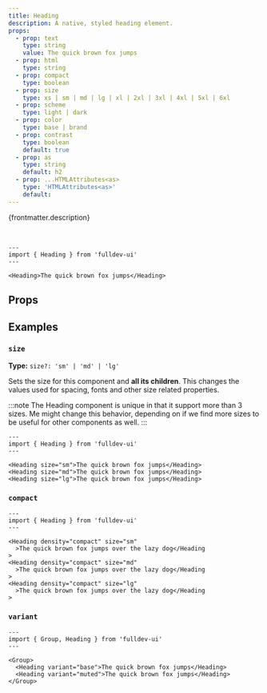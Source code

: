 ```yaml
---
title: Heading
description: A native, styled heading element.
props:
  - prop: text
    type: string
    value: The quick brown fox jumps
  - prop: html
    type: string
  - prop: compact
    type: boolean
  - prop: size
    type: xs | sm | md | lg | xl | 2xl | 3xl | 4xl | 5xl | 6xl
  - prop: scheme
    type: light | dark
  - prop: color
    type: base | brand
  - prop: contrast
    type: boolean
    default: true
  - prop: as
    type: string
    default: h2
  - prop: ...HTMLAttributes<as>
    type: 'HTMLAttributes<as>'
    default:
---
```



{frontmatter.description}

<br />

```astro live
---
import { Heading } from 'fulldev-ui'
---

<Heading>The quick brown fox jumps</Heading>
```

## Props

<PropsTable props={frontmatter.props} />

## Examples

### `size`

**Type:** `size?: 'sm' | 'md' | 'lg'`

Sets the size for this component and **all its children**. This changes the values used for spacing, fonts and other size related properties.

:::note
The Heading component is unique in that it support more than 3 sizes. Me might change this behavior, depending on if we find more sizes to be useful for other components as well.
:::

```astro live
---
import { Heading } from 'fulldev-ui'
---

<Heading size="sm">The quick brown fox jumps</Heading>
<Heading size="md">The quick brown fox jumps</Heading>
<Heading size="lg">The quick brown fox jumps</Heading>
```

### `compact`

<CompactProp />

```astro live
---
import { Heading } from 'fulldev-ui'
---

<Heading density="compact" size="sm"
  >The quick brown fox jumps over the lazy dog</Heading
>
<Heading density="compact" size="md"
  >The quick brown fox jumps over the lazy dog</Heading
>
<Heading density="compact" size="lg"
  >The quick brown fox jumps over the lazy dog</Heading
>
```

### `variant`

<VariantProp />

```astro live
---
import { Group, Heading } from 'fulldev-ui'
---

<Group>
  <Heading variant="base">The quick brown fox jumps</Heading>
  <Heading variant="muted">The quick brown fox jumps</Heading>
</Group>
```

